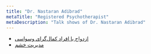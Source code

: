 ```yaml
---
title: "Dr. Nastaran Adibrad"
metaTitle: "Registered Psychotherapist"
metaDescription: "Talk shows of Dr. Nastaran Adibrad"
---
```


* [ازدواج با افراد کمال‌گرای وسواسی](https://youtu.be/1-DAJ_tGgYY)
* [مدیریت خشم](https://youtu.be/nuPA5ZGyeNk)
